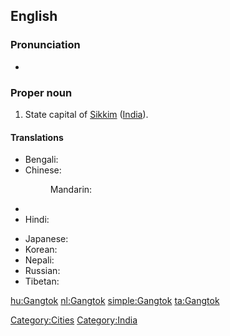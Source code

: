 ==English==
{{wikipedia}}

===Pronunciation===
* {{IPA|[ˈɡæŋ.tɒk]}}

===Proper noun===
{{en-proper-noun}}

# State capital of [[Sikkim]] ([[India]]).

====Translations====
{{trans-top|capital of Sikkim}}
* Bengali: {{t|bn|গ্যাংটক|sc=Beng}}
* Chinese:
*: Mandarin: {{t|zh|甘托克|tr=Gāntuōkè|sc=Hani}}
* {{trreq|Dzongkha}}
* Hindi: {{t-|hi|गंगटोक|tr=gaṅgṭōk|xs=Hindi}}
{{trans-mid}}
* Japanese: {{t|ja|ガントク|tr=Gantoku|sc=Jpan}}
* Korean: {{t|ko|강토크|tr=Gangtokeu|sc=Kore}}
* Nepali: {{t-|ne|गंगटोक|sc=Deva|xs=Nepali}}
* Russian: {{t|ru|Гангток|m|tr=Gangtók|sc=Cyrl}}
* Tibetan: {{tø|bo|སྒང་ཐོག|sc=Tibt|xs=Tibetan}}
{{trans-bottom}}

[[Category:Cities]]
[[Category:India]]

[[hu:Gangtok]]
[[nl:Gangtok]]
[[simple:Gangtok]]
[[ta:Gangtok]]